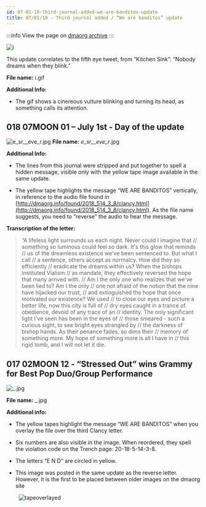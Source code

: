 ```yaml
---
id: 07-01-18-third-journal-added-we-are-banditos-update
title: 07/01/18 - Third journal added / “We are banditos” update
---
```


:::info
View the page on [dmaorg archive](https://www.dmaorg.site/070118/found/15398642_14/clancy.html)
:::

![i](./assets/i.gif)

This update correlates to the fifth eye tweet, from “Kitchen Sink”: “Nobody dreams when they blink.”

**File name:** i.gif

**Additional Info:**
- The gif shows a cinereous vulture blinking and turning its head, as something calls its attention.

## 018 07MOON 01 – July 1st - Day of the update

![_e_sr__eve_r_.jpg](./assets/_e_sr__eve_r_.jpg)
**File name:** _e_sr__eve_r_.jpg

**Additional Info:**

- The lines from this journal were stripped and put together to spell a hidden message, visible only with the yellow tape image available in the same update.

- The yellow tape highlights the message “WE ARE BANDITOS” vertically, in reference to the audio file found in [http://dmaorg.info/found/2018_514_3_8/clancy.html](http://dmaorg.info/found/2018_514_3_8/clancy.html). As the file name suggests, you need to “reverse” the audio to hear the message.

**Transcription of the letter:**
> “A lifeless light surrounds us each night. Never could I imagine that // something so luminous could feel so dark. It's this glow that reminds // us of the dreamless existence we've been sentenced to. But what I call // a sentence, others accept as normalcy. How did they so efficiently // eradicate the dreams within us? When the bishops instituted Vialism // as mandate, they effectively reversed the hope that many arrived with. // Am I the only one who realizes that we've been lied to? Am I the only // one not afraid of the notion that the nine have hijacked our trust, // and extinguished the hope that once motivated our existence? We used // to close our eyes and picture a better life, now this city is full of // dry eyes caught in a trance of obedience, devoid of any trace of an // identity. The only significant light I've seen has been in the eyes of // those smeared - such a curious sight, to see bright eyes strangled by // the darkness of bishop hands. As their penance fades, so dims their // memory of something more. My hope of something more is all I have in // this rigid tomb, and I will not let it die.


## 017 02MOON 12 - “Stressed Out” wins Grammy for Best Pop Duo/Group Performance
![_.jpg](./assets/_.jpg)

**File name:** _.jpg

**Additional info:**

- The yellow tapes highlight the message “WE ARE BANDITOS” when you overlay the file over the third Clancy letter.

- Six numbers are also visible in the image. When reordered, they spell the violation code on the Trench page: 20-18-5-14-3-8.

- The letters “E N D” are circled in yellow.

- This image was posted in the same update as the reverse letter. However, it is the first to be placed between older images on the dmaorg site

&nbsp;&nbsp;&nbsp;&nbsp;&nbsp;&nbsp;&nbsp;&nbsp;![tapeoverlayed](./assets/_withnote.png)
